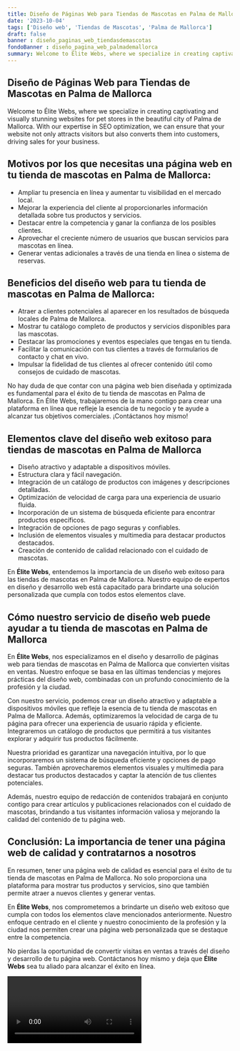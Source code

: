 ```yaml
---
title: Diseño de Páginas Web para Tiendas de Mascotas en Palma de Mallorca
date: '2023-10-04'
tags: ['Diseño web', 'Tiendas de Mascotas', 'Palma de Mallorca']
draft: false
banner : diseño_paginas_web_tiendasdemascotas
fondoBanner : diseño_pagina_web_palmademallorca
summary: Welcome to Élite Webs, where we specialize in creating captivating and visually stunning websites for pet stores in the beautiful city of Palma de Mallorca. With our expertise in SEO optimization, we can ensure that your website not only attracts visitors but also converts them into customers, driving sales for your business.
---
```


## Diseño de Páginas Web para Tiendas de Mascotas en Palma de Mallorca

Welcome to Élite Webs, where we specialize in creating captivating and visually stunning websites for pet stores in the beautiful city of Palma de Mallorca. With our expertise in SEO optimization, we can ensure that your website not only attracts visitors but also converts them into customers, driving sales for your business.

## Motivos por los que necesitas una página web en tu tienda de mascotas en Palma de Mallorca:
- Ampliar tu presencia en línea y aumentar tu visibilidad en el mercado local.
- Mejorar la experiencia del cliente al proporcionarles información detallada sobre tus productos y servicios.
- Destacar entre la competencia y ganar la confianza de los posibles clientes.
- Aprovechar el creciente número de usuarios que buscan servicios para mascotas en línea.
- Generar ventas adicionales a través de una tienda en línea o sistema de reservas.

## Beneficios del diseño web para tu tienda de mascotas en Palma de Mallorca:
- Atraer a clientes potenciales al aparecer en los resultados de búsqueda locales de Palma de Mallorca.
- Mostrar tu catálogo completo de productos y servicios disponibles para las mascotas.
- Destacar las promociones y eventos especiales que tengas en tu tienda.
- Facilitar la comunicación con tus clientes a través de formularios de contacto y chat en vivo.
- Impulsar la fidelidad de tus clientes al ofrecer contenido útil como consejos de cuidado de mascotas.

No hay duda de que contar con una página web bien diseñada y optimizada es fundamental para el éxito de tu tienda de mascotas en Palma de Mallorca. En Élite Webs, trabajaremos de la mano contigo para crear una plataforma en línea que refleje la esencia de tu negocio y te ayude a alcanzar tus objetivos comerciales. ¡Contáctanos hoy mismo!

<GifSeo />

<Cta />

## Elementos clave del diseño web exitoso para tiendas de mascotas en Palma de Mallorca

- Diseño atractivo y adaptable a dispositivos móviles.
- Estructura clara y fácil navegación.
- Integración de un catálogo de productos con imágenes y descripciones detalladas.
- Optimización de velocidad de carga para una experiencia de usuario fluida.
- Incorporación de un sistema de búsqueda eficiente para encontrar productos específicos.
- Integración de opciones de pago seguras y confiables.
- Inclusión de elementos visuales y multimedia para destacar productos destacados.
- Creación de contenido de calidad relacionado con el cuidado de mascotas.

En **Élite Webs**, entendemos la importancia de un diseño web exitoso para las tiendas de mascotas en Palma de Mallorca. Nuestro equipo de expertos en diseño y desarrollo web está capacitado para brindarte una solución personalizada que cumpla con todos estos elementos clave.

## Cómo nuestro servicio de diseño web puede ayudar a tu tienda de mascotas en Palma de Mallorca

En **Élite Webs**, nos especializamos en el diseño y desarrollo de páginas web para tiendas de mascotas en Palma de Mallorca que convierten visitas en ventas. Nuestro enfoque se basa en las últimas tendencias y mejores prácticas del diseño web, combinadas con un profundo conocimiento de la profesión y la ciudad.

Con nuestro servicio, podemos crear un diseño atractivo y adaptable a dispositivos móviles que refleje la esencia de tu tienda de mascotas en Palma de Mallorca. Además, optimizaremos la velocidad de carga de tu página para ofrecer una experiencia de usuario rápida y eficiente. Integraremos un catálogo de productos que permitirá a tus visitantes explorar y adquirir tus productos fácilmente.

Nuestra prioridad es garantizar una navegación intuitiva, por lo que incorporaremos un sistema de búsqueda eficiente y opciones de pago seguras. También aprovecharemos elementos visuales y multimedia para destacar tus productos destacados y captar la atención de tus clientes potenciales.

Además, nuestro equipo de redacción de contenidos trabajará en conjunto contigo para crear artículos y publicaciones relacionados con el cuidado de mascotas, brindando a tus visitantes información valiosa y mejorando la calidad del contenido de tu página web.

## Conclusión: La importancia de tener una página web de calidad y contratarnos a nosotros

En resumen, tener una página web de calidad es esencial para el éxito de tu tienda de mascotas en Palma de Mallorca. No solo proporciona una plataforma para mostrar tus productos y servicios, sino que también permite atraer a nuevos clientes y generar ventas.

En **Élite Webs**, nos comprometemos a brindarte un diseño web exitoso que cumpla con todos los elementos clave mencionados anteriormente. Nuestro enfoque centrado en el cliente y nuestro conocimiento de la profesión y la ciudad nos permiten crear una página web personalizada que se destaque entre la competencia.

No pierdas la oportunidad de convertir visitas en ventas a través del diseño y desarrollo de tu página web. Contáctanos hoy mismo y deja que **Élite Webs** sea tu aliado para alcanzar el éxito en línea.

<Video />

<CtaBot job='Tiendas de Mascotas' city='Palma de Mallorca'/>

<Gmaps query='Palma de Mallorca+españa+maps' />